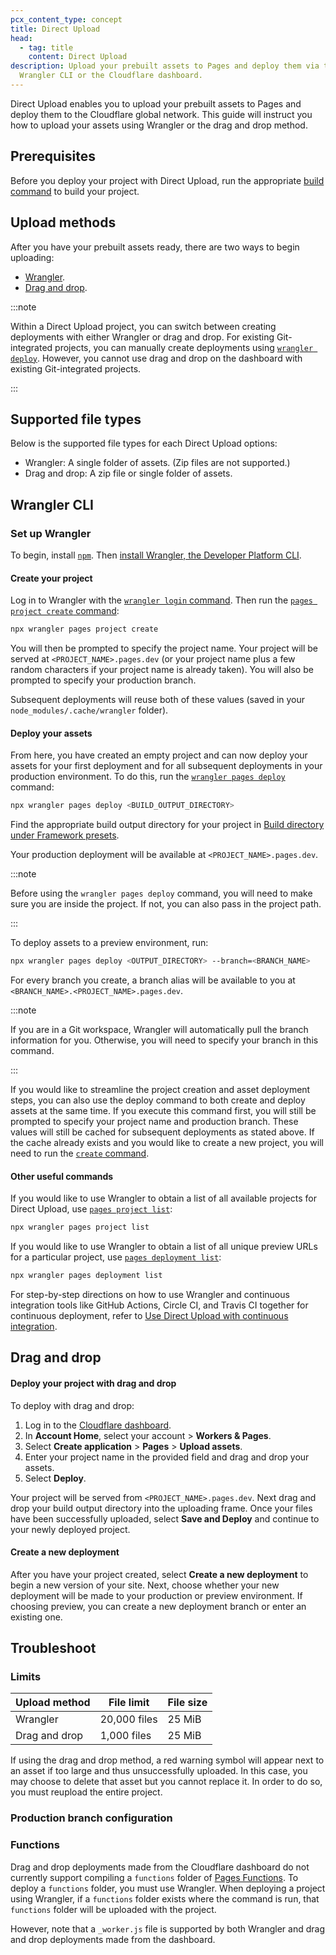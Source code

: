 ```yaml
---
pcx_content_type: concept
title: Direct Upload
head:
  - tag: title
    content: Direct Upload
description: Upload your prebuilt assets to Pages and deploy them via the
  Wrangler CLI or the Cloudflare dashboard.
---
```



Direct Upload enables you to upload your prebuilt assets to Pages and deploy them to the Cloudflare global network. This guide will instruct you how to upload your assets using Wrangler or the drag and drop method.

## Prerequisites

Before you deploy your project with Direct Upload, run the appropriate [build command](/pages/configuration/build-configuration/#framework-presets) to build your project.

## Upload methods

After you have your prebuilt assets ready, there are two ways to begin uploading:

- [Wrangler](/pages/get-started/direct-upload/#wrangler-cli).
- [Drag and drop](/pages/get-started/direct-upload/#drag-and-drop).

:::note

Within a Direct Upload project, you can switch between creating deployments with either Wrangler or drag and drop. For existing Git-integrated projects, you can manually create deployments using [`wrangler deploy`](/workers/wrangler/commands/#deploy). However, you cannot use drag and drop on the dashboard with existing Git-integrated projects.

:::

## Supported file types

Below is the supported file types for each Direct Upload options:

- Wrangler: A single folder of assets. (Zip files are not supported.)
- Drag and drop: A zip file or single folder of assets.

## Wrangler CLI

### Set up Wrangler

To begin, install [`npm`](https://docs.npmjs.com/getting-started). Then [install Wrangler, the Developer Platform CLI](/workers/wrangler/install-and-update/).

#### Create your project

Log in to Wrangler with the [`wrangler login` command](/workers/wrangler/commands/#login). Then run the [`pages project create` command](/workers/wrangler/commands/#project-create):

```sh
npx wrangler pages project create
```

You will then be prompted to specify the project name. Your project will be served at `<PROJECT_NAME>.pages.dev` (or your project name plus a few random characters if your project name is already taken). You will also be prompted to specify your production branch.

Subsequent deployments will reuse both of these values (saved in your `node_modules/.cache/wrangler` folder).

#### Deploy your assets

From here, you have created an empty project and can now deploy your assets for your first deployment and for all subsequent deployments in your production environment. To do this, run the [`wrangler pages deploy`](/workers/wrangler/commands/#deploy-1) command:

```sh
npx wrangler pages deploy <BUILD_OUTPUT_DIRECTORY>
```

Find the appropriate build output directory for your project in [Build directory under Framework presets](/pages/configuration/build-configuration/#framework-presets).

Your production deployment will be available at `<PROJECT_NAME>.pages.dev`.

:::note

Before using the `wrangler pages deploy` command, you will need to make sure you are inside the project. If not, you can also pass in the project path.

:::

To deploy assets to a preview environment, run:

```sh
npx wrangler pages deploy <OUTPUT_DIRECTORY> --branch=<BRANCH_NAME>
```

For every branch you create, a branch alias will be available to you at `<BRANCH_NAME>.<PROJECT_NAME>.pages.dev`.

:::note

If you are in a Git workspace, Wrangler will automatically pull the branch information for you. Otherwise, you will need to specify your branch in this command.

:::

If you would like to streamline the project creation and asset deployment steps, you can also use the deploy command to both create and deploy assets at the same time. If you execute this command first, you will still be prompted to specify your project name and production branch. These values will still be cached for subsequent deployments as stated above. If the cache already exists and you would like to create a new project, you will need to run the [`create` command](#create-your-project).

#### Other useful commands

If you would like to use Wrangler to obtain a list of all available projects for Direct Upload, use [`pages project list`](/workers/wrangler/commands/#project-list):

```sh
npx wrangler pages project list
```

If you would like to use Wrangler to obtain a list of all unique preview URLs for a particular project, use [`pages deployment list`](/workers/wrangler/commands/#deployment-list):

```sh
npx wrangler pages deployment list
```

For step-by-step directions on how to use Wrangler and continuous integration tools like GitHub Actions, Circle CI, and Travis CI together for continuous deployment, refer to [Use Direct Upload with continuous integration](/pages/how-to/use-direct-upload-with-continuous-integration/).

## Drag and drop

#### Deploy your project with drag and drop

To deploy with drag and drop:

1. Log in to the [Cloudflare dashboard](https://dash.cloudflare.com/login).
2. In **Account Home**, select your account > **Workers & Pages**.
3. Select **Create application** > **Pages** > **Upload assets**.
4. Enter your project name in the provided field and drag and drop your assets.
5. Select **Deploy**.

Your project will be served from `<PROJECT_NAME>.pages.dev`. Next drag and drop your build output directory into the uploading frame. Once your files have been successfully uploaded, select **Save and Deploy** and continue to your newly deployed project.

#### Create a new deployment

After you have your project created, select **Create a new deployment** to begin a new version of your site. Next, choose whether your new deployment will be made to your production or preview environment. If choosing preview, you can create a new deployment branch or enter an existing one.

## Troubleshoot

### Limits

| Upload method | File limit   | File size |
| ------------- | ------------ | --------- |
| Wrangler      | 20,000 files | 25 MiB    |
| Drag and drop | 1,000 files  | 25 MiB    |

If using the drag and drop method, a red warning symbol will appear next to an asset if too large and thus unsuccessfully uploaded. In this case, you may choose to delete that asset but you cannot replace it. In order to do so, you must reupload the entire project.

### Production branch configuration

<Render file="prod-branch-update" />

### Functions

Drag and drop deployments made from the Cloudflare dashboard do not currently support compiling a `functions` folder of [Pages Functions](/pages/functions/). To deploy a `functions` folder, you must use Wrangler. When deploying a project using Wrangler, if a `functions` folder exists where the command is run, that `functions` folder will be uploaded with the project.

However, note that a `_worker.js` file is supported by both Wrangler and drag and drop deployments made from the dashboard.